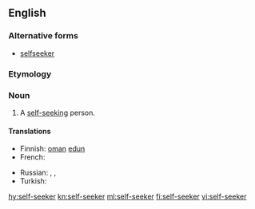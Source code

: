 ==English==

===Alternative forms===
* [[selfseeker]]

===Etymology===
{{prefix|self|seeker|lang=en}}

===Noun===
{{en-noun}}

# A [[self-seeking]] person.

====Translations====
{{trans-top|a self-seeking person}}
* Finnish: [[oma#Finnish|oman]] [[etu#Finnish|edun]] {{t|fi|tavoittelija}}
* French: {{t-needed|fr}}
{{trans-mid}}
* Russian: {{t+|ru|рвач|m}}, {{t+|ru|шку́рник|m}}, {{t|ru|[[своекоры́стный]] [[челове́к]]|m}}
* Turkish: {{t+|tr|çıkarcı}}
{{trans-bottom}}

[[hy:self-seeker]]
[[kn:self-seeker]]
[[ml:self-seeker]]
[[fi:self-seeker]]
[[vi:self-seeker]]